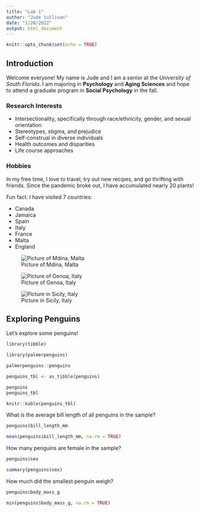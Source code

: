 ```yaml
---
title: "Lab 1"
author: "Jude Sullivan"
date: "1/20/2022"
output: html_document
---
```


```r
knitr::opts_chunk$set(echo = TRUE)
```

## Introduction

Welcome everyone! My name is Jude and I am a senior at the *University of South Florida*. 
I am majoring in **Psychology** and **Aging Sciences** and hope to attend a graduate
program in **Social Psychology** in the fall. 

### Research Interests

- Intersectionality, specifically through race/ethnicity, gender, and sexual orientation
- Stereotypes, stigma, and prejudice
- Self-construal in diverse individuals
- Health outcomes and disparities
- Life course approaches

### Hobbies

In my free time, I love to travel, try out new recipes, and go thrifting with friends. 
Since the pandemic broke out, I have accumulated nearly 20 plants!

Fun fact: I have visited 7 countries:

- Canada
- Jamaica
- Spain
- Italy
- France
- Malta
- England

![Picture of Mdina, Malta](images/malta.jpg)

![Picture of Genoa, Italy](images/genoa.jpg)

![Picture in Sicily, Italy](images/sicily.jpg)



## Exploring Penguins

Let's explore some penguins!

```r
library(tibble)
```

```r
library(palmerpenguins)

palmerpenguins::penguins

penguins_tbl <- as_tibble(penguins)

penguins
penguins_tbl

knitr::kable(penguins_tbl)

```

What is the average bill length of all penguins in the sample?

```r
penguins$bill_length_mm

mean(penguins$bill_length_mm, na.rm = TRUE)

```

How many penguins are female in the sample?

```r
penguins$sex

summary(penguins$sex)

```

How much did the smallest penguin weigh?

```r
penguins$body_mass_g

min(penguins$body_mass_g, na.rm = TRUE)

```